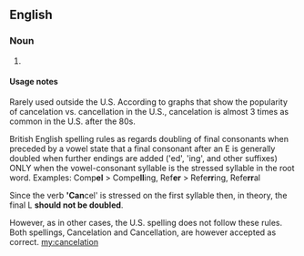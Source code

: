 ==English==

===Noun===
{{en-noun}}
# {{alternative spelling of|cancellation}}

====Usage notes====
Rarely used outside the U.S. According to graphs that show the popularity of cancelation vs. cancellation in the U.S., cancelation is almost 3 times as common in the U.S. after the 80s.

British English spelling rules as regards doubling of final consonants when preceded by a vowel state that a final consonant after an E is generally doubled when further endings are added ('ed', 'ing', and other suffixes) ONLY when the vowel-consonant syllable is the stressed syllable in the root word. 
Examples: Comp'''el''' > Compe'''ll'''ing, Ref'''er''' > Refe'''rr'''ing, Refe'''rr'''al

Since the verb ''''Can'''cel' is stressed on the first syllable then, in theory, the final L '''should not be doubled'''. 

However, as in other cases, the U.S. spelling does not follow these rules. Both spellings, Cancelation and Cancellation, are however accepted as correct.
[[my:cancelation]]